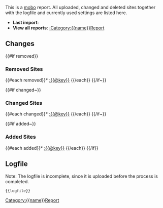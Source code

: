 <div class="description-box">This is a [https://github.com/Fannon/mobo mobo] report.
All uploaded, changed and deleted sites together with the logfile and currently used settings are listed here.</div>
* '''Last import''': {{now}}
* '''View all reports''': [[:Category:{{name}}Report]]

==Changes==
{{#if removed}}
=== Removed Sites ===
{{#each removed}}* [[:{{@key}}]]
{{/each}}
{{/if~}}

{{#if changed~}}
=== Changed Sites ===
{{#each changed}}* [[:{{@key}}]]
{{/each}}
{{/if~}}

{{#if added~}}
=== Added Sites ===
{{#each added}}* [[:{{@key}}]]
{{/each}}
{{/if}}

==Logfile==
Note: The logfile is incomplete, since it is uploaded before the process is completed.
<pre>{{logfile}}</pre>

[[Category:{{name}}Report]]